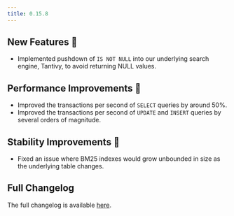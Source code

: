 ```yaml
---
title: 0.15.8
---
```


## New Features 🎉

- Implemented pushdown of `IS NOT NULL` into our underlying search engine, Tantivy, to avoid returning NULL values.

## Performance Improvements 🚀

- Improved the transactions per second of `SELECT` queries by around 50%.
- Improved the transactions per second of `UPDATE` and `INSERT` queries by several orders of magnitude.

## Stability Improvements 💪

- Fixed an issue where BM25 indexes would grow unbounded in size as the underlying table changes.

## Full Changelog

The full changelog is available [here](https://github.com/paradedb/paradedb/releases/tag/v0.15.8).
